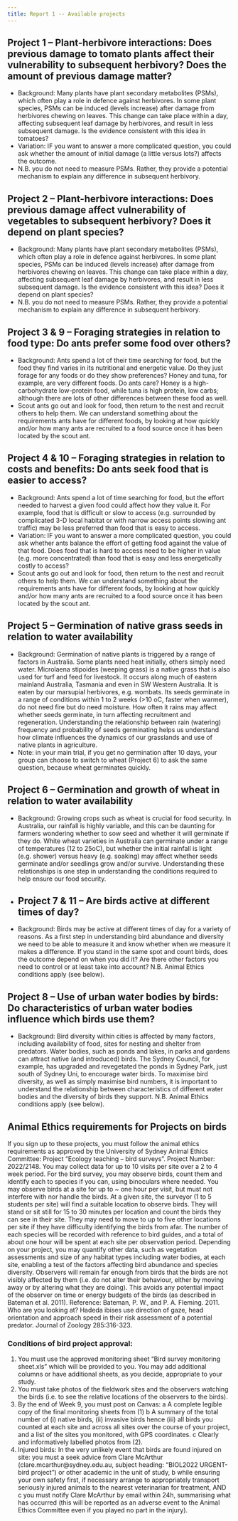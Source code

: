 ```yaml
---
title: Report 1 -- Available projects
---
```


## Project 1 – Plant-herbivore interactions: Does previous damage to tomato plants affect their vulnerability to subsequent herbivory? Does the amount of previous damage matter?

- Background: Many plants have plant secondary metabolites (PSMs), which often play a role in defence against herbivores. In some plant species, PSMs can be induced (levels increase) after damage from herbivores chewing on leaves. This change can take place within a day, affecting subsequent leaf damage by herbivores, and result in less subsequent damage. Is the evidence consistent with this idea in tomatoes?
- Variation: IF you want to answer a more complicated question, you could ask whether the amount of initial damage (a little versus lots?) affects the outcome.
- N.B. you do not need to measure PSMs. Rather, they provide a potential mechanism to explain any difference in subsequent herbivory.

## Project 2 – Plant-herbivore interactions: Does previous damage affect vulnerability of vegetables to subsequent herbivory? Does it depend on plant species?

- Background: Many plants have plant secondary metabolites (PSMs), which often play a role in defence against herbivores. In some plant species, PSMs can be induced (levels increase) after damage from herbivores chewing on leaves. This change can take place within a day, affecting subsequent leaf damage by herbivores, and result in less subsequent damage. Is the evidence consistent with this idea? Does it depend on plant species? 
- N.B. you do not need to measure PSMs. Rather, they provide a potential mechanism to explain any difference in subsequent herbivory.

## Project 3 & 9 – Foraging strategies in relation to food type: Do ants prefer some food over others?

- Background: Ants spend a lot of their time searching for food, but the food they find varies in its nutritional and energetic value. Do they just forage for any foods or do they show preferences? Honey and tuna, for example, are very different foods. Do ants care? Honey is a high-carbohydrate low-protein food, while tuna is high protein, low carbs; although there are lots of other differences between these food as well. 
- Scout ants go out and look for food, then return to the nest and recruit others to help them. We can understand something about the requirements ants have for different foods, by looking at how quickly and/or how many ants are recruited to a food source once it has been located by the scout ant. 

## Project 4 & 10 – Foraging strategies in relation to costs and benefits: Do ants seek food that is easier to access?  

- Background: Ants spend a lot of time searching for food, but the effort needed to harvest a given food could affect how they value it. For example, food that is difficult or slow to access (e.g. surrounded by complicated 3-D local habitat or with narrow access points slowing ant traffic) may be less preferred than food that is easy to access.
- Variation: IF you want to answer a more complicated question, you could ask whether ants balance the effort of getting food against the value of that food. Does food that is hard to access need to be higher in value (e.g. more concentrated) than food that is easy and less energetically costly to access?
- Scout ants go out and look for food, then return to the nest and recruit others to help them. We can understand something about the requirements ants have for different foods, by looking at how quickly and/or how many ants are recruited to a food source once it has been located by the scout ant. 

## Project 5 – Germination of native grass seeds in relation to water availability

- Background: Germination of native plants is triggered by a range of factors in Australia. Some plants need heat initially, others simply need water. Microlaena stipoides (weeping grass) is a native grass that is also used for turf and feed for livestock. It occurs along much of eastern mainland Australia, Tasmania and even in SW Western Australia. It is eaten by our marsupial herbivores, e.g. wombats. Its seeds germinate in a range of conditions within 1 to 2 weeks (>10 oC, faster when warmer), do not need fire but do need moisture. How often it rains may affect whether seeds germinate, in turn affecting recruitment and regeneration. Understanding the relationship between rain (watering) frequency and probability of seeds germinating helps us understand how climate influences the dynamics of our grasslands and use of native plants in agriculture. 
- Note: in your main trial, if you get no germination after 10 days, your group can choose to switch to wheat (Project 6) to ask the same question, because wheat germinates quickly. 

## Project 6 – Germination and growth of wheat in relation to water availability 

- Background: Growing crops such as wheat is crucial for food security. In Australia, our rainfall is highly variable, and this can be daunting for farmers wondering whether to sow seed and whether it will germinate if they do. White wheat varieties in Australia can germinate under a range of temperatures (12 to 25oC), but whether the initial rainfall is light (e.g. shower) versus heavy (e.g. soaking) may affect whether seeds germinate and/or seedlings grow and/or survive. Understanding these relationships is one step in understanding the conditions required to help ensure our food security. 
- 
## Project 7 & 11 – Are birds active at different times of day? 

- Background: Birds may be active at different times of day for a variety of reasons. As a first step in understanding bird abundance and diversity we need to be able to measure it and know whether when we measure it makes a difference. If you stand in the same spot and count birds, does the outcome depend on when you did it? Are there other factors you need to control or at least take into account? 
N.B. Animal Ethics conditions apply (see below).

## Project 8 – Use of urban water bodies by birds: Do characteristics of urban water bodies influence which birds use them?

- Background: Bird diversity within cities is affected by many factors, including availability of food, sites for nesting and shelter from predators. Water bodies, such as ponds and lakes, in parks and gardens can attract native (and introduced) birds. The Sydney Council, for example, has upgraded and revegetated the ponds in Sydney Park, just south of Sydney Uni, to encourage water birds. To maximise bird diversity, as well as simply maximise bird numbers, it is important to understand the relationship between characteristics of different water bodies and the diversity of birds they support. 
N.B. Animal Ethics conditions apply (see below).

## Animal Ethics requirements for Projects on birds

If you sign up to these projects, you must follow the animal ethics requirements as approved by the University of Sydney Animal Ethics Committee: 
Project “Ecology teaching – bird surveys”. Project Number: 2022/2148. 
You may collect data for up to 10 visits per site over a 2 to 4 week period. 
For the bird survey, you may observe birds, count them and identify each to species if you can, using binoculars where needed. You may observe birds at a site for up to ~ one hour per visit, but must not interfere with nor handle the birds. 
At a given site, the surveyor (1 to 5 students per site) will find a suitable location to observe birds. They will stand or sit still for 15 to 30 minutes per location and count the birds they can see in their site. They may need to move to up to five other locations per site if they have difficulty identifying the birds from afar. The number of each species will be recorded with reference to bird guides, and a total of about one hour will be spent at each site per observation period. 
Depending on your project, you may quantify other data, such as vegetation assessments and size of any habitat types including water bodies, at each site, enabling a test of the factors affecting bird abundance and species diversity. 
Observers will remain far enough from birds that the birds are not visibly affected by them (i.e. do not alter their behaviour, either by moving away or by altering what they are doing). This avoids any potential impact of the observer on time or energy budgets of the birds (as described in Bateman et al. 2011). 
Reference: Bateman, P. W., and P. A. Fleming. 2011. Who are you looking at? Hadeda ibises use direction of gaze, head orientation and approach speed in their risk assessment of a potential predator. Journal of Zoology 285:316-323.

### Conditions of bird project approval:

1.	You must use the approved monitoring sheet “Bird survey monitoring sheet.xls” which will be provided to you. You may add additional columns or have additional sheets, as you decide, appropriate to your study. 
2.	You must take photos of the fieldwork sites and the observers watching the birds (i.e. to see the relative locations of the observers to the birds). 
3.	By the end of Week 9, you must post on Canvas: 
a	A complete legible copy of the final monitoring sheets from (1) 
b	A summary of the total number of (i) native birds, (ii) invasive birds hence (iii) all birds you counted at each site and across all sites over the course of your project, and a list of the sites you monitored, with GPS coordinates.
c	Clearly and informatively labelled photos from (2).
4.	Injured birds: In the very unlikely event that birds are found injured on site: you must
a	seek advice from Clare McArthur (clare.mcarthur@sydney.edu.au, subject heading: “BIOL2022 URGENT-bird project”) or other academic in the unit of study, 
b	while ensuring your own safety first, if necessary arrange to appropriately transport seriously injured animals to the nearest veterinarian for treatment, AND 
c	you must notify Clare McArthur by email within 24h, summarising what has occurred (this will be reported as an adverse event to the Animal Ethics Committee even if you played no part in the injury). 
